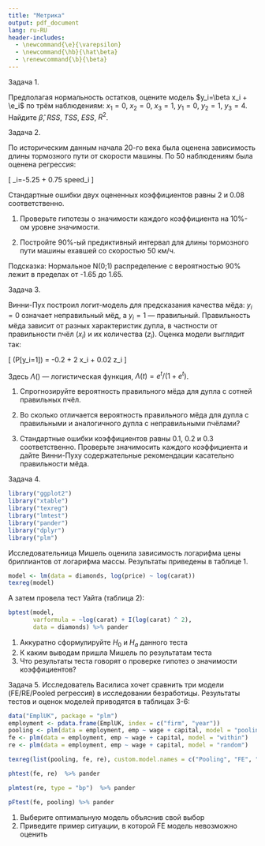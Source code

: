 ```yaml
---
title: "Метрика"
output: pdf_document
lang: ru-RU
header-includes: 
  - \newcommand{\e}{\varepsilon}
  - \newcommand{\hb}{\hat\beta}
  - \renewcommand{\b}{\beta}
---
```


Задача 1. 

Предполагая нормальность остатков, оцените модель $y_i=\beta x_i + \e_i$ по трём наблюдениям: $x_1=0$, $x_2=0$, $x_3=1$, $y_1=0$, $y_2=1$, $y_3=4$. Найдите $\hat{\beta}$, $RSS$, $TSS$, $ESS$, $R^2$.


Задача 2.

По историческим данным начала 20-го века была оценена зависимость длины тормозного пути от скорости машины. По 50 наблюдениям была оценена регрессия: 

\[
\widehat{dist}_i=-5.25 + 0.75 speed_i
\]

Стандартные ошибки двух оцененных коэффициентов равны 2 и 0.08 соответственно.


1. Проверьте гипотезы о значимости каждого коэффициента на 10%-ом уровне значимости.

2. Постройте 90%-ый предиктивный интервал для длины тормозного пути машины ехавшей со скоростью 50 км/ч.

Подсказка: Нормальное N(0;1) распределение с вероятностью 90% лежит в пределах от -1.65 до 1.65.


Задача 3.

Винни-Пух построил логит-модель для предсказания качества мёда: $y_i=0$ означает неправильный мёд, а $y_i=1$ --- правильный. Правильность мёда зависит от разных характеристик дупла, в частности от правильности пчёл ($x_i$) и их количества ($z_i$). Оценка модели выглядит так:

\[
\Lambda(P[y_i=1]) = -0.2 + 2 x_i + 0.02 z_i
\]

Здесь $\Lambda()$ --- логистическая функция, $\Lambda(t)=e^t/(1+e^t)$.

1. Спрогнозируйте вероятность правильного мёда для дупла с сотней правильных пчёл.

2. Во сколько отличается вероятность правильного мёда для дупла с правильными и аналогичного дупла с неправильными пчёлами?

3. Стандартные ошибки коэффициентов равны $0.1$, $0.2$ и $0.3$ соответственно. Проверьте значимосить каждого коэффициента и дайте Винни-Пуху содержательные рекомендации касательно правильности мёда.

\newpage

Задача 4. 

```r
library("ggplot2")
library("xtable")
library("texreg")
library("lmtest")
library("pander")
library("dplyr")
library("plm")
```

Исследовательница Мишель оценила зависимость логарифма цены бриллиантов от логарифма массы. Результаты приведены в таблице 1.

```r
model <- lm(data = diamonds, log(price) ~ log(carat))
texreg(model)
```

А затем провела тест Уайта (таблица 2):
```r
bptest(model, 
       varformula = ~log(carat) + I(log(carat) ^ 2), 
       data = diamonds) %>% pander
```

1. Аккуратно сформулируйте $H_0$ и $H_a$ данного теста
2. К каким выводам пришла Мишель по результатам теста
3. Что результаты теста говорят о проверке гипотез о значимости коэффициентов?



\newpage
Задача 5. Исследователь Василиса хочет сравнить три модели (FE/RE/Pooled регрессия) в исследовании безработицы. Результаты тестов и оценок моделей приводятся в таблицах 3-6:

```r
data("EmplUK", package = "plm")
employment <- pdata.frame(EmplUK, index = c("firm", "year"))
pooling <- plm(data = employment, emp ~ wage + capital, model = "pooling")
fe <- plm(data = employment, emp ~ wage + capital, model = "within")
re <- plm(data = employment, emp ~ wage + capital, model = "random")
```

```r
texreg(list(pooling, fe, re), custom.model.names = c("Pooling", "FE", "RE"))
```

```r
phtest(fe, re)  %>% pander
```

```r
plmtest(re, type = "bp")  %>% pander
```

```r
pFtest(fe, pooling) %>% pander
```


1. Выберите оптимальную модель объяснив свой выбор
2. Приведите пример ситуации, в которой FE модель невозможно оценить


